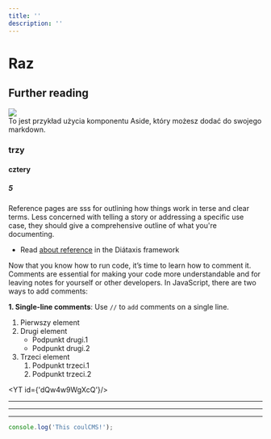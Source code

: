 ```yaml
---
title: ''
description: ''
---
```




# Raz
## Further reading


<Img src={banana} />

<Aside className="custom-aside" type="tip">
  To jest przykład użycia komponentu Aside, który możesz dodać do swojego markdown.
</Aside>

### trzy
#### cztery
##### 5

Reference pages are <Hint>sss</Hint> for outlining how things work in terse and clear terms.
Less concerned with telling a story or addressing a specific use case, they should give a comprehensive outline of what you're documenting.

- Read [about reference](https://diataxis.fr/reference/) in the Diátaxis framework

Now that you know how to run code, it’s time to learn how to comment it. <br />Comments are essential for making your code more understandable and for leaving notes for yourself or other developers. In JavaScript, there are two ways to add comments:

**1. Single-line comments**: Use <code>//</code> to `add` comments on a single line.

1. Pierwszy element
2. Drugi element
   - Podpunkt drugi.1
   - Podpunkt drugi.2
3. Trzeci element
   1. Podpunkt trzeci.1
   2. Podpunkt trzeci.2

<YT id={'dQw4w9WgXcQ'}/>

<hr/>


<hr/>


<hr/>


```js
console.log('This coulCMS!');
```